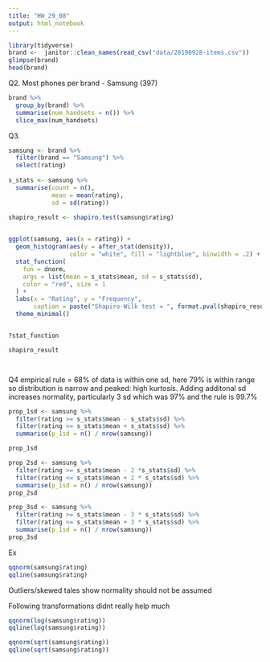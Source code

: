 ```yaml
---
title: "HW_29_08"
output: html_notebook
---
```


```r
library(tidyverse)
brand <-  janitor::clean_names(read_csv("data/20190928-items.csv"))
glimpse(brand)
head(brand)
```
Q2. Most phones per brand - Samsung (397)

```r
brand %>% 
  group_by(brand) %>% 
  summarise(num_handsets = n()) %>% 
  slice_max(num_handsets)
```
Q3.
```r


samsung <- brand %>% 
  filter(brand == "Samsung") %>% 
  select(rating)
  
s_stats <- samsung %>% 
  summarise(count = n(),
            mean = mean(rating),
            sd = sd(rating))

shapiro_result <- shapiro.test(samsung$rating)
            

ggplot(samsung, aes(x = rating)) +
  geom_histogram(aes(y = after_stat(density)),
                 color = "white", fill = "lightblue", binwidth = .2) +
  stat_function(
    fun = dnorm,
    args = list(mean = s_stats$mean, sd = s_stats$sd),
    color = "red", size = 1
  ) +
  labs(x = "Rating", y = "Frequency",
       caption = paste("Shapiro-Wilk test = ", format.pval(shapiro_result$p.value), "<0.05 so non-normal distribution assumed")) +
  theme_minimal()


?stat_function

shapiro_result




```

Q4 empirical rule = 68% of data is within one sd, here 79% is within range so distribution is narrow and peaked: high kurtosis. Adding additonal sd increases normality, particularly 3 sd which was 97% and the rule is 99.7%
```r
prop_1sd <- samsung %>% 
  filter(rating >= s_stats$mean - s_stats$sd) %>% 
  filter(rating <= s_stats$mean + s_stats$sd) %>% 
  summarise(p_1sd = n() / nrow(samsung))

prop_1sd

prop_2sd <- samsung %>% 
  filter(rating >= s_stats$mean - 2 *s_stats$sd) %>% 
  filter(rating <= s_stats$mean + 2 * s_stats$sd) %>% 
  summarise(p_1sd = n() / nrow(samsung))
prop_2sd

prop_3sd <- samsung %>% 
  filter(rating >= s_stats$mean - 3 * s_stats$sd) %>% 
  filter(rating <= s_stats$mean + 3 * s_stats$sd) %>% 
  summarise(p_1sd = n() / nrow(samsung))
prop_3sd


```
Ex
```r
qqnorm(samsung$rating)
qqline(samsung$rating)
```
Outliers/skewed tales show normality should not be assumed


Following transformations didnt really help much
```r
qqnorm(log(samsung$rating))
qqline(log(samsung$rating))
```



```r
qqnorm(sqrt(samsung$rating))
qqline(sqrt(samsung$rating))
```